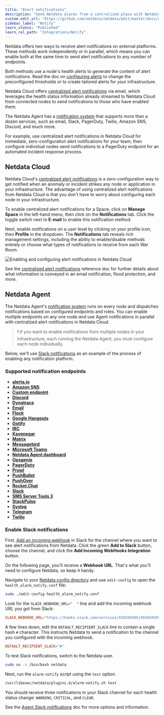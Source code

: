 ```yaml
---
title: "Alert notifications"
description: "Send Netdata alarms from a centralized place with Netdata Cloud, or configure nodes individually, to enable incident response and faster resolution."
custom_edit_url: "https://github.com/netdata/netdata/edit/master/docs/monitor/enable-notifications.md"
sidebar_label: "Notify"
learn_status: "Published"
learn_rel_path: "Integrations/Notify"
---
```



Netdata offers two ways to receive alert notifications on external platforms. These methods work independently _or_ in
parallel, which means you can enable both at the same time to send alert notifications to any number of endpoints.

Both methods use a node's health alerts to generate the content of alert notifications. Read the doc on [configuring
alerts](https://github.com/netdata/netdata/blob/master/docs/monitor/configure-alarms.md) to change the preconfigured thresholds or to create tailored alerts for your
infrastructure.

Netdata Cloud offers [centralized alert notifications](#netdata-cloud) via email, which leverages the health status
information already streamed to Netdata Cloud from connected nodes to send notifications to those who have enabled them.

The Netdata Agent has a [notification system](#netdata-agent) that supports more than a dozen services, such as email,
Slack, PagerDuty, Twilio, Amazon SNS, Discord, and much more.

For example, use centralized alert notifications in Netdata Cloud for immediate, zero-configuration alert notifications
for your team, then configure individual nodes send notifications to a PagerDuty endpoint for an automated incident
response process.

## Netdata Cloud

Netdata Cloud's [centralized alert
notifications](https://github.com/netdata/netdata/blob/master/docs/cloud/alerts-notifications/notifications.md) is a zero-configuration way to
get notified when an anomaly or incident strikes any node or application in your infrastructure. The advantage of using
centralized alert notifications from Netdata Cloud is that you don't have to worry about configuring each node in your
infrastructure.

To enable centralized alert notifications for a Space, click on **Manage Space** in the left-hand menu, then click on
the **Notifications** tab. Click the toggle switch next to **E-mail** to enable this notification method.

Next, enable notifications on a user level by clicking on your profile icon, then **Profile** in the dropdown. The
**Notifications** tab reveals rich management settings, including the ability to enable/disable methods entirely or
choose what types of notifications to receive from each War Room.

![Enabling and configuring alert notifications in Netdata
Cloud](https://user-images.githubusercontent.com/1153921/101936280-93c50900-3b9d-11eb-9ba0-d6927fa872b7.gif)

See the [centralized alert notifications](https://github.com/netdata/netdata/blob/master/docs/cloud/alerts-notifications/notifications.md)
reference doc for further details about what information is conveyed in an email notification, flood protection, and
more.

## Netdata Agent

The Netdata Agent's [notification system](/docs/nightly/integrations/notify/agent-alert-notifications/agent-alert-notifications) runs on every node and dispatches
notifications based on configured endpoints and roles. You can enable multiple endpoints on any one node _and_ use Agent
notifications in parallel with centralized alert notifications in Netdata Cloud.

> ❗ If you want to enable notifications from multiple nodes in your infrastructure, each running the Netdata Agent, you
> must configure each node individually.

Below, we'll use [Slack notifications](#enable-slack-notifications) as an example of the process of enabling any
notification platform.

### Supported notification endpoints

-   [**alerta.io**](/docs/nightly/integrations/notify/agent-alert-notifications/alerta)
-   [**Amazon SNS**](/docs/nightly/integrations/notify/agent-alert-notifications/amazon-sns)
-   [**Custom endpoint**](/docs/nightly/integrations/notify/agent-alert-notifications/custom-endpoint)
-   [**Discord**](/docs/nightly/integrations/notify/agent-alert-notifications/discord)
-   [**Dynatrace**](/docs/nightly/integrations/notify/agent-alert-notifications/dynatrace-events)
-   [**Email**](/docs/nightly/integrations/notify/agent-alert-notifications/email)
-   [**Flock**](/docs/nightly/integrations/notify/agent-alert-notifications/flock)
-   [**Google Hangouts**](/docs/nightly/integrations/notify/agent-alert-notifications/google-hangouts)
-   [**Gotify**](/docs/nightly/integrations/notify/agent-alert-notifications/gotify)
-   [**IRC**](/docs/nightly/integrations/notify/agent-alert-notifications/irc)
-   [**Kavenegar**](/docs/nightly/integrations/notify/agent-alert-notifications/kavenegar)
-   [**Matrix**](/docs/nightly/integrations/notify/agent-alert-notifications/matrix)
-   [**Messagebird**](/docs/nightly/integrations/notify/agent-alert-notifications/messagebird)
-   [**Microsoft Teams**](/docs/nightly/integrations/notify/agent-alert-notifications/microsoft-teams)
-   [**Netdata Agent dashboard**](/docs/nightly/integrations/notify/agent-alert-notifications/pop-up-notifications)
-   [**Opsgenie**](/docs/nightly/integrations/notify/agent-alert-notifications/opsgenie)
-   [**PagerDuty**](/docs/nightly/integrations/notify/agent-alert-notifications/pagerduty)
-   [**Prowl**](/docs/nightly/integrations/notify/agent-alert-notifications/prowl)
-   [**PushBullet**](/docs/nightly/integrations/notify/agent-alert-notifications/pushbullet)
-   [**PushOver**](/docs/nightly/integrations/notify/agent-alert-notifications/pushover)
-   [**Rocket.Chat**](/docs/nightly/integrations/notify/agent-alert-notifications/rocket-chat)
-   [**Slack**](/docs/nightly/integrations/notify/agent-alert-notifications/slack)
-   [**SMS Server Tools 3**](/docs/nightly/integrations/notify/agent-alert-notifications/sms-server)
-   [**StackPulse**](/docs/nightly/integrations/notify/agent-alert-notifications/stackpulse)
-   [**Syslog**](/docs/nightly/integrations/notify/agent-alert-notifications/syslog)
-   [**Telegram**](/docs/nightly/integrations/notify/agent-alert-notifications/telegram)
-   [**Twilio**](/docs/nightly/integrations/notify/agent-alert-notifications/twilio)

### Enable Slack notifications

First, [Add an incoming webhook](https://slack.com/apps/A0F7XDUAZ-incoming-webhooks) in Slack for the channel where you
want to see alert notifications from Netdata. Click the green **Add to Slack** button, choose the channel, and click the
**Add Incoming WebHooks Integration** button.

On the following page, you'll receive a **Webhook URL**. That's what you'll need to configure Netdata, so keep it handy.

Navigate to your [Netdata config directory](/docs/nightly/setup/setup#the-netdata-config-directory) and use `edit-config` to
open the `health_alarm_notify.conf` file:

```bash
sudo ./edit-config health_alarm_notify.conf
```

Look for the `SLACK_WEBHOOK_URL="  "` line and add the incoming webhook URL you got from Slack:

```conf
SLACK_WEBHOOK_URL="https://hooks.slack.com/services/XXXXXXXXX/XXXXXXXXX/XXXXXXXXXXXX"
```

A few lines down, edit the `DEFAULT_RECIPIENT_SLACK` line to contain a single hash `#` character. This instructs Netdata
to send a notification to the channel you configured with the incoming webhook.

```conf
DEFAULT_RECIPIENT_SLACK="#"
```

To test Slack notifications, switch to the Netdata user.

```bash
sudo su -s /bin/bash netdata
```

Next, run the `alarm-notify` script using the `test` option.

```bash
/usr/libexec/netdata/plugins.d/alarm-notify.sh test
```

You should receive three notifications in your Slack channel for each health status change: `WARNING`, `CRITICAL`, and
`CLEAR`.

See the [Agent Slack notifications](/docs/nightly/integrations/notify/agent-alert-notifications/slack) doc for more options and information.

